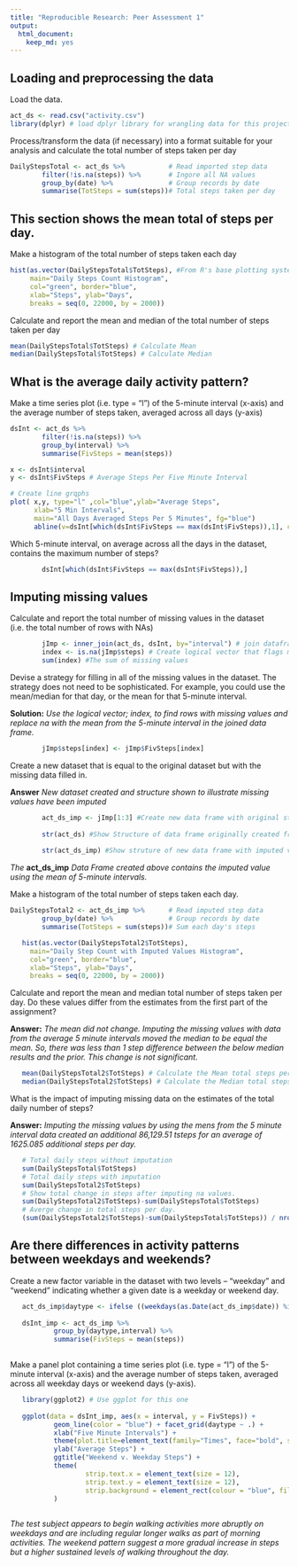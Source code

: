 ```yaml
---
title: "Reproducible Research: Peer Assessment 1"
output: 
  html_document:
    keep_md: yes
---
```



## Loading and preprocessing the data

Load the data.
```r
act_ds <- read.csv("activity.csv")
library(dplyr) # load dplyr library for wrangling data for this project.
```

Process/transform the data (if necessary) into a format suitable for your analysis and calculate the total number of steps taken per day

```r
DailyStepsTotal <- act_ds %>%           # Read imported step data
        filter(!is.na(steps)) %>%       # Ingore all NA values
        group_by(date) %>%              # Group records by date
        summarise(TotSteps = sum(steps))# Total steps taken per day
```

## This section shows the mean total of steps per day.

Make a histogram of the total number of steps taken each day

```r
hist(as.vector(DailyStepsTotal$TotSteps), #From R's base plotting system
     main="Daily Steps Count Histogram",
     col="green", border="blue",
     xlab="Steps", ylab="Days",
     breaks = seq(0, 22000, by = 2000))
```
  
Calculate and report the mean and median of the total number of steps taken per day

```r

mean(DailyStepsTotal$TotSteps) # Calculate Mean
median(DailyStepsTotal$TotSteps) # Calculate Median

```

## What is the average daily activity pattern?

Make a time series plot (i.e. type = "l") of the 5-minute interval (x-axis) and the average number of steps taken, averaged across all days (y-axis)

```r
dsInt <- act_ds %>% 
        filter(!is.na(steps)) %>% 
        group_by(interval) %>% 
        summarise(FivSteps = mean(steps))

x <- dsInt$interval
y <- dsInt$FivSteps # Average Steps Per Five Minute Interval

# Create line grqphs
plot( x,y, type="l" ,col="blue",ylab="Average Steps", 
      xlab="5 Min Intervals", 
      main="All Days Averaged Steps Per 5 Minutes", fg="blue")
      abline(v=dsInt[which(dsInt$FivSteps == max(dsInt$FivSteps)),1], col="red",lty=2)
```

Which 5-minute interval, on average across all the days in the dataset, contains the maximum number of steps?

```r
        dsInt[which(dsInt$FivSteps == max(dsInt$FivSteps)),]
```

## Imputing missing values
Calculate and report the total number of missing values in the dataset (i.e. the total number of rows with NAs)

```r
        jImp <- inner_join(act_ds, dsInt, by="interval") # join dataframes to make imputation easier.
        index <- is.na(jImp$steps) # Create logical vector that flags missing step values
        sum(index) #The sum of missing values
```

Devise a strategy for filling in all of the missing values in the dataset. The strategy does not need to be sophisticated. For example, you could use the mean/median for that day, or the mean for that 5-minute interval.  

**Solution:** *Use the logical vector; index, to find rows with missing values and replace na with the mean from the 5-minute interval in the joined data frame.*

```r
        jImp$steps[index] <- jImp$FivSteps[index]
```
  
Create a new dataset that is equal to the original dataset but with the missing data filled in.
  
**Answer** *New dataset created and structure shown to illustrate missing values have been imputed*
  
```r
        act_ds_imp <- jImp[1:3] #Create new data frame with original structure
        
        str(act_ds) #Show Structure of data frame originally created from read.csv("activity.csv")
        
        str(act_ds_imp) #Show struture of new data frame with imputed values
```
*The* **act_ds_imp** *Data Frame created above contains the imputed value using the mean of 5-minute intervals.*

Make a histogram of the total number of steps taken each day.

```r
DailyStepsTotal2 <- act_ds_imp %>%      # Read imputed step data
        group_by(date) %>%              # Group records by date
        summarise(TotSteps = sum(steps))# Sum each day's steps        

   hist(as.vector(DailyStepsTotal2$TotSteps), 
     main="Daily Step Count with Imputed Values Histogram",
     col="green", border="blue",
     xlab="Steps", ylab="Days",
     breaks = seq(0, 22000, by = 2000))
```
  
Calculate and report the mean and median total number of steps taken per day. Do these values differ from the estimates from the first part of the assignment? 

**Answer:** *The mean did not change.  Imputing the missing values with data from the average 5 minute intervals moved the median to be equal the mean. So, there was less than 1 step difference between the below median results and the prior. This change is not significant.*
  
```r
   
   mean(DailyStepsTotal2$TotSteps) # Calculate the Mean total steps per day.
   median(DailyStepsTotal2$TotSteps) # Calculate the Median total steps per day.
```
What is the impact of imputing missing data on the estimates of the total daily number of steps?
  
**Answer:** *Imputing the missing values by using the mens from the 5 minute interval data created an additional 86,129.51 tsteps for an average of 1625.085 additional steps per day.*

```r
   # Total daily steps without imputation
   sum(DailyStepsTotal$TotSteps)
   # Total daily steps with imputation
   sum(DailyStepsTotal2$TotSteps) 
   # Show total change in steps after imputing na values.
   sum(DailyStepsTotal2$TotSteps)-sum(DailyStepsTotal$TotSteps) 
   # Averge change in total steps per day.
   (sum(DailyStepsTotal2$TotSteps)-sum(DailyStepsTotal$TotSteps)) / nrow(DailyStepsTotal) 
```

## Are there differences in activity patterns between weekdays and weekends?

Create a new factor variable in the dataset with two levels – “weekday” and “weekend” indicating whether a given date is a weekday or weekend day.

```r
   act_ds_imp$daytype <- ifelse ((weekdays(as.Date(act_ds_imp$date)) %in% c('Saturday','Sunday')), "Weekend","Weekday")
   
   dsInt_imp <- act_ds_imp %>% 
           group_by(daytype,interval) %>% 
           summarise(FivSteps = mean(steps))
        
```
  
Make a panel plot containing a time series plot (i.e. type = "l") of the 5-minute interval (x-axis) and the average number of steps taken, averaged across all weekday days or weekend days (y-axis). 
  
```r
   
   library(ggplot2) # Use ggplot for this one
   
   ggplot(data = dsInt_imp, aes(x = interval, y = FivSteps)) +
           geom_line(color = "blue") + facet_grid(daytype ~ .) +
           xlab("Five Minute Intervals") +
           theme(plot.title=element_text(family="Times", face="bold", size=20)) +
           ylab("Average Steps") +
           ggtitle("Weekend v. Weekday Steps") +
           theme(
                   strip.text.x = element_text(size = 12),
                   strip.text.y = element_text(size = 12),
                   strip.background = element_rect(colour = "blue", fill = "white")
           )
        
```
  
*The test subject appears to begin walking activities more abruptly on weekdays and are including regular longer walks as part of morning activities.  The weekend pattern suggest a more gradual increase in steps but a higher sustained levels of walking throughout the day.*